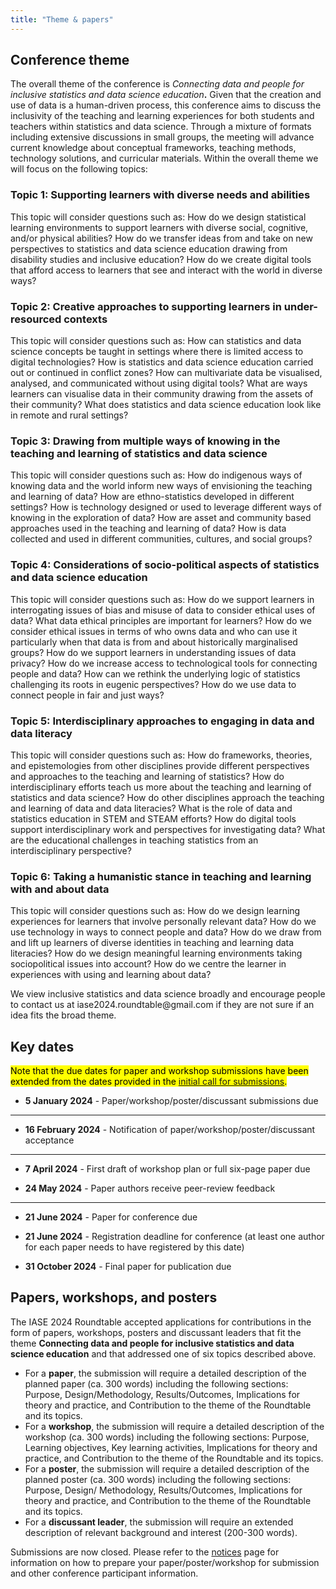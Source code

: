 ```yaml
---
title: "Theme & papers"
---
```


## Conference theme

The overall theme of the conference is *Connecting data and people for inclusive statistics and data science education***.** Given that the creation and use of data is a human-driven process, this conference aims to discuss the inclusivity of the teaching and learning experiences for both students and teachers within statistics and data science. Through a mixture of formats including extensive discussions in small groups, the meeting will advance current knowledge about conceptual frameworks, teaching methods, technology solutions, and curricular materials. Within the overall theme we will focus on the following topics:

### Topic 1: Supporting learners with diverse needs and abilities

This topic will consider questions such as: How do we design statistical learning environments to support learners with diverse social, cognitive, and/or physical abilities? How do we transfer ideas from and take on new perspectives to statistics and data science education drawing from disability studies and inclusive education? How do we create digital tools that afford access to learners that see and interact with the world in diverse ways?

### Topic 2: Creative approaches to supporting learners in under-resourced contexts

This topic will consider questions such as: How can statistics and data science concepts be taught in settings where there is limited access to digital technologies? How is statistics and data science education carried out or continued in conflict zones? How can multivariate data be visualised, analysed, and communicated without using digital tools? What are ways learners can visualise data in their community drawing from the assets of their community? What does statistics and data science education look like in remote and rural settings?

### Topic 3: Drawing from multiple ways of knowing in the teaching and learning of statistics and data science

This topic will consider questions such as: How do indigenous ways of knowing data and the world inform new ways of envisioning the teaching and learning of data? How are ethno-statistics developed in different settings? How is technology designed or used to leverage different ways of knowing in the exploration of data? How are asset and community based approaches used in the teaching and learning of data? How is data collected and used in different communities, cultures, and social groups?

### Topic 4: Considerations of socio-political aspects of statistics and data science education

This topic will consider questions such as: How do we support learners in interrogating issues of bias and misuse of data to consider ethical uses of data? What data ethical principles are important for learners? How do we consider ethical issues in terms of who owns data and who can use it particularly when that data is from and about historically marginalised groups? How do we support learners in understanding issues of data privacy? How do we increase access to technological tools for connecting people and data? How can we rethink the underlying logic of statistics challenging its roots in eugenic perspectives? How do we use data to connect people in fair and just ways?

### Topic 5: Interdisciplinary approaches to engaging in data and data literacy

This topic will consider questions such as: How do frameworks, theories, and epistemologies from other disciplines provide different perspectives and approaches to the teaching and learning of statistics? How do interdisciplinary efforts teach us more about the teaching and learning of statistics and data science? How do other disciplines approach the teaching and learning of data and data literacies? What is the role of data and statistics education in STEM and STEAM efforts? How do digital tools support interdisciplinary work and perspectives for investigating data? What are the educational challenges in teaching statistics from an interdisciplinary perspective?

### Topic 6: Taking a humanistic stance in teaching and learning with and about data

This topic will consider questions such as: How do we design learning experiences for learners that involve personally relevant data? How do we use technology in ways to connect people and data? How do we draw from and lift up learners of diverse identities in teaching and learning data literacies? How do we design meaningful learning environments taking sociopolitical issues into account? How do we centre the learner in experiences with using and learning about data?

::: {.callout-note appearance='simple'}
We view inclusive statistics and data science broadly and encourage people to contact us at iase2024.roundtable@gmail.com if they are not sure if an idea fits the broad theme. 
:::

## Key dates

<mark>Note that the due dates for paper and workshop submissions have been extended from the dates provided in the [initial call for submissions](refs/IASE_2024_roundtable_conference_call_for_submissions.pdf).</mark>

-   **5 January 2024** - Paper/workshop/poster/discussant submissions due

---

-   **16 February 2024** - Notification of paper/workshop/poster/discussant acceptance

---

-   **7 April 2024** - First draft of workshop plan or full six-page paper due

-   **24 May 2024** - Paper authors receive peer-review feedback

---

-   **21 June 2024** - Paper for conference due

-   **21 June 2024** - Registration deadline for conference (at least one author for each paper needs to have registered by this date)

-   **31 October 2024** - Final paper for publication due

## Papers, workshops, and posters

The IASE 2024 Roundtable accepted applications for contributions in the form of papers, workshops, posters and discussant leaders that fit the theme **Connecting data and people for inclusive statistics and data science education** and that addressed one of six topics described above. 

* For a **paper**, the submission will require a detailed description of the planned paper (ca. 300 words) including the following sections: Purpose, Design/Methodology, Results/Outcomes, Implications for theory and practice, and Contribution to the theme of the Roundtable and its topics.
* For a **workshop**, the submission will require a detailed description of the workshop (ca. 300 words) including the following sections: Purpose, Learning objectives, Key learning activities, Implications for theory and practice, and Contribution to the theme of the Roundtable and its topics.
* For a **poster**, the submission will require a detailed description of the planned poster (ca. 300 words) including the following sections: Purpose, Design/ Methodology, Results/Outcomes, Implications for theory and practice, and Contribution to the theme of the Roundtable and its topics.
* For a **discussant leader**, the submission will require an extended description of relevant background and interest (200-300 words). 

::: {.callout-note appearance='simple'}
Submissions are now closed. Please refer to the [notices](notices.qmd) page for information on how to prepare your paper/poster/workshop for submission and other conference participant information.
:::
